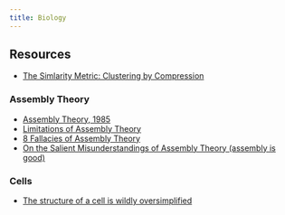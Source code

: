 ```yaml
---
title: Biology
---
```


## Resources

- [The Simlarity Metric: Clustering by Compression](https://www.researchgate.net/publication/224743569_Clustering_by_compression)

### Assembly Theory

- [Assembly Theory, 1985](https://www.infoamerica.org/documentos_pdf/bennett.pdf)
- [Limitations of Assembly Theory](https://arxiv.org/abs/2210.00901)
- [8 Fallacies of Assembly Theory](https://hectorzenil.medium.com/test-8f0be54817c4)
- [On the Salient Misunderstandings of Assembly Theory (assembly is good)](https://colemathis.github.io/blog/2022-10-25-SalientMisunderstandings)

### Cells

- [The structure of a cell is wildly oversimplified](https://twitter.com/peiferlabunc/status/1698670039086367121?s=20)